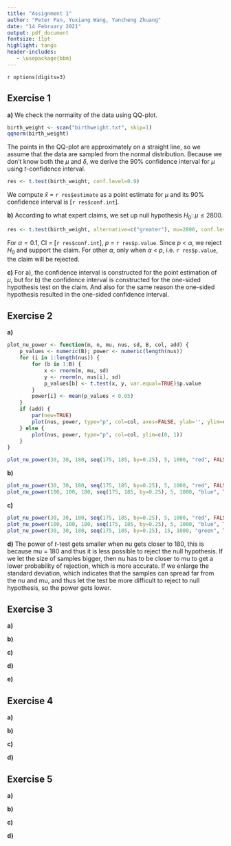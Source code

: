 ```yaml
---
title: "Assignment 1"
author: "Peter Pan, Yuxiang Wang, Yancheng Zhuang"
date: "14 February 2021"
output: pdf_document
fontsize: 11pt
highlight: tango
header-includes:
   - \usepackage{bbm}
---
```


`r options(digits=3)`

## Exercise 1 
<!--
The data set birthweight.txt contains the birthweights of 188 newborn babies. 
We are interested in finding the underlying (population) mean μ of birthweights.
-->

**a)** 
<!--
Check normality of the data. 
Compute a point estimate for μ. 
Derive, assuming normality (irrespective of your conclusion about normality od the data), 
    a bounded 90% confidence interval for μ. 
-->
We check the normality of the data using QQ-plot. 

```r
birth_weight <- scan("birthweight.txt", skip=1)
qqnorm(birth_weight)
```

The points in the QQ-plot are approximately on a straight line, so we assume that the data are sampled from the normal distribution.
Because we don't know both the $\mu$ and $\delta$, we derive the 90% confidence interval for $\mu$ using $t$-confidence interval.

```r
res <- t.test(birth_weight, conf.level=0.9)
```

We compute $\bar{x}$ = `r res$estimate` as a point estimate for $\mu$ and its 90% confidence interval is [`r res$conf.int`]. 

**b)** 
<!--
An expert claims that the mean birthweight is bigger than 2800, verify this claim by using a t-test.
What is the outcome of the test if you take α = 0.1? 
And other values of α?
-->
According to what expert claims, we set up null hypothesis $H_0$: $\mu \leq 2800$. 

```r
res <- t.test(birth_weight, alternative=c("greater"), mu=2800, conf.level=0.9)
```

For $\alpha = 0.1$, CI = [`r res$conf.int`], $p$ = `r res$p.value`. 
Since $p$ < $\alpha$, we reject $H_0$ and support the claim. 
For other $\alpha$, only when $\alpha$ < $p$, i.e. `r res$p.value`, the claim will be rejected. 

**c)** 
<!--
In the R-output of the test from b), also a confidence interval is given, 
but why is it different from the confidence interval found in a) and why is it one-sided?
-->
For a), the confidence interval is constructed for the point estimation of $\mu$, but for b) the confidence interval is constructed for the one-sided hypothesis test on the claim. 
And also for the same reason the one-sided hypothesis resulted in the one-sided confidence interval. 

## Exercise 2 
<!--
We study the power function of the two-sample t-test (see Section 1.9 of Assignment 0). 
For n=m=30, mu=180, nu=175 and sd=5, generate 1000 samples x=rnorm(n, mu, sd) and y=rnorm(m, nu, sd), 
    and record the 1000 p-values for testing H0: mu=nu. 
You can evaluate the power (at point nu=175) of this t-test as fraction of p-values that are smaller than 0.05.
-->

**a)** 
<!--
Set n=m=30, mu=180 and sd=5. 
Calculate now the power of the t-test for every value of nu in the grid seq(175, 185, by=0.25). 
Plot the power as a function of nu.
-->
```r
plot_nu_power <- function(m, n, mu, nus, sd, B, col, add) {
    p_values <- numeric(B); power <- numeric(length(nus))
    for (i in 1:length(nus)) {
        for (b in 1:B) {
            x <- rnorm(m, mu, sd)
            y <- rnorm(n, nus[i], sd)
            p_values[b] <- t.test(x, y, var.equal=TRUE)$p.value
        }
        power[i] <- mean(p_values < 0.05)
    }
    if (add) {
        par(new=TRUE)
        plot(nus, power, type="p", col=col, axes=FALSE, ylab='', ylim=c(0, 1))
    } else {
        plot(nus, power, type="p", col=col, ylim=c(0, 1))
    }
}

plot_nu_power(30, 30, 180, seq(175, 185, by=0.25), 5, 1000, "red", FALSE)
```

**b)** 
<!--
Set n=m=100, mu=180 and sd=5. 
Repeat the preceding exercise. 
Add the plot to the preceding plot.
-->
```r
plot_nu_power(30, 30, 180, seq(175, 185, by=0.25), 5, 1000, "red", FALSE)
plot_nu_power(100, 100, 180, seq(175, 185, by=0.25), 5, 1000, "blue", TRUE)
```

**c)** 
<!--
Set n=m=30, mu=180 and sd=15. 
Repeat the preceding exercise.
-->
```r
plot_nu_power(30, 30, 180, seq(175, 185, by=0.25), 5, 1000, "red", FALSE)
plot_nu_power(100, 100, 180, seq(175, 185, by=0.25), 5, 1000, "blue", TRUE)
plot_nu_power(30, 30, 180, seq(175, 185, by=0.25), 15, 1000, "green", TRUE)
```


**d)** 
<!--
Explain your findings.
-->
The power of $t$-test gets smaller when nu gets closer to 180, this is because mu = 180 and thus it is less possible to reject the null hypothesis. 
If we let the size of samples bigger, then nu has to be closer to mu to get a lower probability of rejection, which is more accurate. 
If we enlarge the standard deviation, which indicates that the samples can spread far from the nu and mu, and thus let the test be more difficult to reject to null hypothesis, so the power gets lower.

## Exercise 3 
**a)** 

**b)** 

**c)** 

**d)** 

**e)** 

## Exercise 4
**a)** 

**b)** 

**c)** 

**d)** 

## Exercise 5
**a)** 

**b)** 

**c)** 

**d)** 
